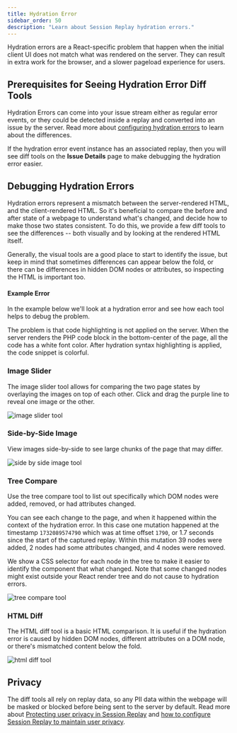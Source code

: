 ```yaml
---
title: Hydration Error
sidebar_order: 50
description: "Learn about Session Replay hydration errors."
---
```


Hydration errors are a React-specific problem that happen when the initial client UI does not match what was rendered on the server. They can result in extra work for the browser, and a slower pageload experience for users.

## Prerequisites for Seeing Hydration Error Diff Tools

Hydration Errors can come into your issue stream either as regular error events, or they could be detected inside a replay and converted into an issue by the server. Read more about
[configuring hydration errors](/platforms/javascript/session-replay/issue-types/) to learn about the differences.

If the hydration error event instance has an associated replay, then you will see diff tools on the **Issue Details** page to make debugging the hydration error easier.

## Debugging Hydration Errors

Hydration errors represent a mismatch between the server-rendered HTML, and the client-rendered HTML. So it's beneficial to compare the before and after state of a webpage to understand what's changed, and decide how to make those two states consistent. To do this, we provide a few diff tools to see the differences -- both visually and by looking at the rendered HTML itself.

Generally, the visual tools are a good place to start to identify the issue, but keep in mind that sometimes differences can appear below the fold, or there can be differences in hidden DOM nodes or attributes, so inspecting the HTML is important too.

#### Example Error

In the example below we'll look at a hydration error and see how each tool helps to debug the problem.

The problem is that code highlighting is not applied on the server. When the server renders the PHP code block in the bottom-center of the page, all the code has a white font color. After hydration syntax highlighting is applied, the code snippet is colorful.

### Image Slider

The image slider tool allows for comparing the two page states by overlaying the images on top of each other. Click and drag the purple line to reveal one image or the other.

![image slider tool](./img/hydration-error-image-slider-tool.png)

### Side-by-Side Image

View images side-by-side to see large chunks of the page that may differ.

![side by side image tool](./img/hydration-error-side-by-side-image-tool.png)

### Tree Compare

Use the tree compare tool to list out specifically which DOM nodes were added, removed, or had attributes changed.

You can see each change to the page, and when it happened within the context of the hydration error. In this case one mutation happened at the timestamp `1732089574790` which was at time offset `1790`, or 1.7 seconds since the start of the captured replay. Within this mutation 39 nodes were added, 2 nodes had some attributes changed, and 4 nodes were removed.

We show a CSS selector for each node in the tree to make it easier to identify the component that what changed. Note that some changed nodes might exist outside your React render tree and do not cause to hydration errors.

![tree compare tool](./img/hydration-error-tree-compare-tool.png)

### HTML Diff

The HTML diff tool is a basic HTML comparison. It is useful if the hydration error is caused by hidden DOM nodes, different attributes on a DOM node, or there's mismatched content below the fold.

![html diff tool](./img/hydration-error-html-diff-tool.png)

## Privacy

The diff tools all rely on replay data, so any PII data within the webpage will be masked or blocked before being sent to the server by default. Read more about [Protecting user privacy in Session Replay](/security-legal-pii/scrubbing/protecting-user-privacy/) and [how to configure Session Replay to maintain user privacy](/platforms/javascript/session-replay/privacy/).

